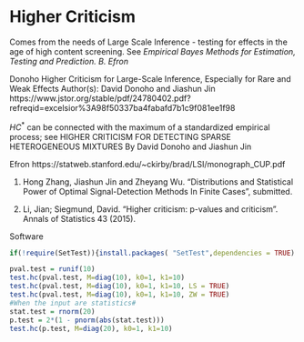 # Higher Criticism 


Comes from the needs of Large Scale Inference - testing for effects in the age of high content screening. See 
*Empirical Bayes Methods for Estimation, Testing and Prediction. B. Efron*

Donoho
Higher Criticism for Large-Scale Inference, Especially for Rare and Weak Effects
Author(s): David Donoho and Jiashun Jin
https://www.jstor.org/stable/pdf/24780402.pdf?refreqid=excelsior%3A98f50337ba4fabafd7b1c9f081ee1f98

$HC^{*}$ can be connected with the maximum of a standardized empirical process; see
HIGHER CRITICISM FOR DETECTING SPARSE HETEROGENEOUS MIXTURES By David Donoho and Jiashun Jin

Efron
https://statweb.stanford.edu/~ckirby/brad/LSI/monograph_CUP.pdf



1. Hong Zhang, Jiashun Jin and Zheyang Wu. "Distributions and Statistical Power of Optimal Signal-Detection Methods In Finite Cases", submitted.


3. Li, Jian; Siegmund, David. "Higher criticism: p-values and criticism". Annals of Statistics 43 (2015).

Software 

```r
if(!require(SetTest)){install.packages( "SetTest",dependencies = TRUE) }

pval.test = runif(10)
test.hc(pval.test, M=diag(10), k0=1, k1=10)
test.hc(pval.test, M=diag(10), k0=1, k1=10, LS = TRUE)
test.hc(pval.test, M=diag(10), k0=1, k1=10, ZW = TRUE)
#When the input are statistics#
stat.test = rnorm(20)
p.test = 2*(1 - pnorm(abs(stat.test)))
test.hc(p.test, M=diag(20), k0=1, k1=10)
```